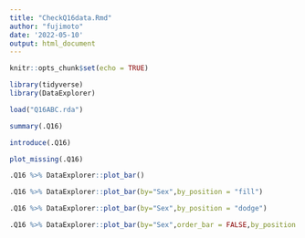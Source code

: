 ```yaml
---
title: "CheckQ16data.Rmd"
author: "fujimoto"
date: '2022-05-10'
output: html_document
---
```


```r
knitr::opts_chunk$set(echo = TRUE)
```

```r
library(tidyverse)
library(DataExplorer)
```

```r
load("Q16ABC.rda")
```

```r
summary(.Q16)
```
```r
introduce(.Q16)
```

```r
plot_missing(.Q16)
```


```r
.Q16 %>% DataExplorer::plot_bar()
```
```r
.Q16 %>% DataExplorer::plot_bar(by="Sex",by_position = "fill")
```

```r
.Q16 %>% DataExplorer::plot_bar(by="Sex",by_position = "dodge")
```
```r
.Q16 %>% DataExplorer::plot_bar(by="Sex",order_bar = FALSE,by_position = "dodge")
```
